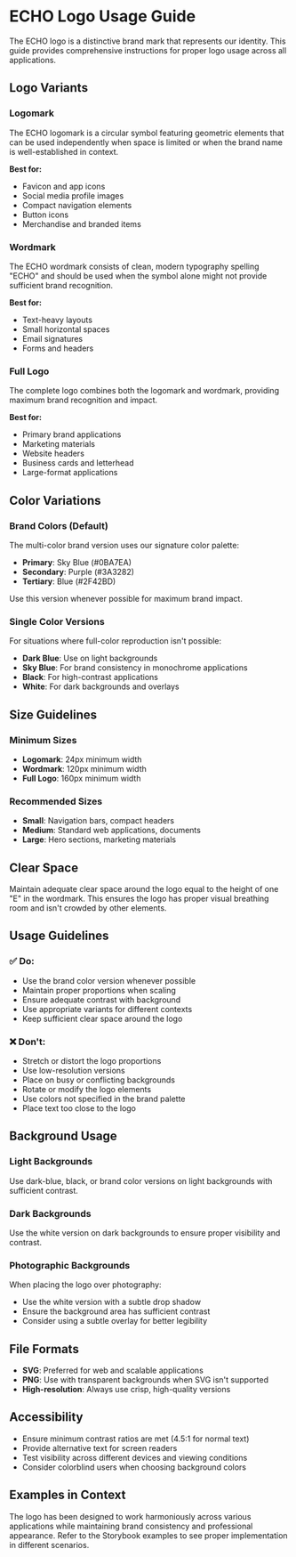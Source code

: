 
<Meta title="Design System/F. Logo Usage Guide" />

# ECHO Logo Usage Guide

The ECHO logo is a distinctive brand mark that represents our identity. This guide provides comprehensive instructions for proper logo usage across all applications.

## Logo Variants

### Logomark
The ECHO logomark is a circular symbol featuring geometric elements that can be used independently when space is limited or when the brand name is well-established in context.

**Best for:**
- Favicon and app icons
- Social media profile images
- Compact navigation elements
- Button icons
- Merchandise and branded items

### Wordmark
The ECHO wordmark consists of clean, modern typography spelling "ECHO" and should be used when the symbol alone might not provide sufficient brand recognition.

**Best for:**
- Text-heavy layouts
- Small horizontal spaces
- Email signatures
- Forms and headers

### Full Logo
The complete logo combines both the logomark and wordmark, providing maximum brand recognition and impact.

**Best for:**
- Primary brand applications
- Marketing materials
- Website headers
- Business cards and letterhead
- Large-format applications

## Color Variations

### Brand Colors (Default)
The multi-color brand version uses our signature color palette:
- **Primary**: Sky Blue (#0BA7EA)
- **Secondary**: Purple (#3A3282) 
- **Tertiary**: Blue (#2F42BD)

Use this version whenever possible for maximum brand impact.

### Single Color Versions
For situations where full-color reproduction isn't possible:

- **Dark Blue**: Use on light backgrounds
- **Sky Blue**: For brand consistency in monochrome applications
- **Black**: For high-contrast applications
- **White**: For dark backgrounds and overlays

## Size Guidelines

### Minimum Sizes
- **Logomark**: 24px minimum width
- **Wordmark**: 120px minimum width
- **Full Logo**: 160px minimum width

### Recommended Sizes
- **Small**: Navigation bars, compact headers
- **Medium**: Standard web applications, documents
- **Large**: Hero sections, marketing materials

## Clear Space
Maintain adequate clear space around the logo equal to the height of one "E" in the wordmark. This ensures the logo has proper visual breathing room and isn't crowded by other elements.

## Usage Guidelines

### ✅ Do:
- Use the brand color version whenever possible
- Maintain proper proportions when scaling
- Ensure adequate contrast with background
- Use appropriate variants for different contexts
- Keep sufficient clear space around the logo

### ❌ Don't:
- Stretch or distort the logo proportions
- Use low-resolution versions
- Place on busy or conflicting backgrounds
- Rotate or modify the logo elements
- Use colors not specified in the brand palette
- Place text too close to the logo

## Background Usage

### Light Backgrounds
Use dark-blue, black, or brand color versions on light backgrounds with sufficient contrast.

### Dark Backgrounds  
Use the white version on dark backgrounds to ensure proper visibility and contrast.

### Photographic Backgrounds
When placing the logo over photography:
- Use the white version with a subtle drop shadow
- Ensure the background area has sufficient contrast
- Consider using a subtle overlay for better legibility

## File Formats

- **SVG**: Preferred for web and scalable applications
- **PNG**: Use with transparent backgrounds when SVG isn't supported
- **High-resolution**: Always use crisp, high-quality versions

## Accessibility

- Ensure minimum contrast ratios are met (4.5:1 for normal text)
- Provide alternative text for screen readers
- Test visibility across different devices and viewing conditions
- Consider colorblind users when choosing background colors

## Examples in Context

The logo has been designed to work harmoniously across various applications while maintaining brand consistency and professional appearance. Refer to the Storybook examples to see proper implementation in different scenarios.
